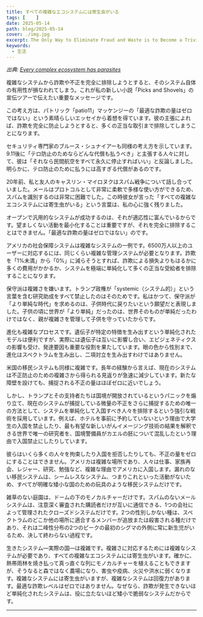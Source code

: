 ```yaml
---
title: すべての複雑なエコシステムには寄生虫がいる
tags: [    ]
date: 2025-05-14
path: blog/2025-05-14
cover: ./img.jpg
excerpt: The Only Way to Eliminate Fraud and Waste is to Become a Trivial Walled Garden
keywords:
  - 生活
---
```


*出典: [Every complex ecosystem has parasites](https://doctorow.medium.com/https-pluralistic-net-2025-04-24-hermit-kingdom-simpler-times-d32d54f10415)*

複雑なシステムから詐欺や不正を完全に排除しようとすると、そのシステム自体の有用性が損なわれてしまう。これが私の新しい小説「Picks and Shovels」の宣伝ツアーで伝えたい重要なメッセージです。

この考え方は、パトリック「patio11」マッケンジーの「最適な詐欺の量はゼロではない」という素晴らしいエッセイから着想を得ています。彼の主張によれば、詐欺を完全に防止しようとすると、多くの正当な取引まで排除してしまうことになります。

セキュリティ専門家のブルース・シュナイアーも同様の考え方を示しています。9.11後に「テロ防止のためならどんな代償も払うべき」と主張する人々に対して、彼は「それなら民間航空をすべて永久に停止すればいい」と反論しました。明らかに、テロ防止のために払うには高すぎる代償があるのです。

20年前、私と友人のキャスリン・マイロヌクはスパム戦争について話し合っていました。メールはプロトコルとして非常に柔軟で多様な使い方ができるため、スパムを識別するのは非常に困難でした。この時彼女が言った「すべての複雑なエコシステムには寄生虫がいる」という言葉は、私の心に強く残りました。

オープンで汎用的なシステムが成功するのは、それが適応性に富んでいるからです。望ましくない活動を最小化することは重要ですが、それを完全に排除することはできません。「最適な詐欺の量はゼロではない」のです。

アメリカの社会保障システムは複雑なシステムの一例です。6500万人以上のユーザーに対応するには、同じくらい複雑な管理システムが必要となります。詐欺を「1%未満」から「0%」に減らそうとすれば、詐欺による損失よりもはるかに多くの費用がかかるか、システムを極端に単純化して多くの正当な受給者を排除することになります。

保守派は複雑さを嫌います。トランプ政権が「systemic（システム的）」という言葉を含む研究助成をすべて禁止したのはそのためです。私はかつて、保守派が「より単純な時代」を求めるのは、子供時代に戻りたいという願望だと表現しました。子供の頃に世界が「より単純」だったのは、世界そのものが単純だったわけではなく、親が複雑さを管理して子供を守っていたからです。

進化も複雑なプロセスです。遺伝子が特定の特徴を生み出すという単純化されたモデルは便利ですが、実際には遺伝子は互いに影響し合い、エピジェネティクスの影響も受け、発達要因も重要な役割を果たしています。眼の色から性別まで、進化はスペクトラムを生み出し、二項対立を生み出すわけではありません。

米国の移民システムも同様に複雑です。長年の経験から言えば、現在のシステムは不正防止のための複雑さから得られる見返りが急速に減少しています。新たな障壁を設けても、捕捉される不正の量はほぼゼロに近いでしょう。

しかし、トランプとその支持者たちは国境が開放されているというパニックを煽り立て、現在のシステムが捕捉している微量の不正をさらに捕捉するための唯一の方法として、システムを単純化して入国すべき人々を排除するという強引な戦術を採用しています。例えば、ホテルを事前に予約していないという理由で大学生の入国を禁止したり、最も有望な新しいがんイメージング技術の結果を解釈できる世界で唯一の研究者を、国境警備員がカエルの胚について混乱したという理由で入国禁止にしたりしています。

彼らはいくら多くの人々を拘束したり入国を拒否したりしても、不正の量をゼロにすることはできません。アメリカは複雑な場所であり、人々は仕事、家族再会、レジャー、研究、勉強など、複雑な理由でアメリカに入国します。漏れのない移民システムは、シームレスなシステム、つまりこれといった活動がないため、すべてが明確な矮小な国のための玩具のような移民システムだけです。

雑草のない庭園は、ドームの下のモノカルチャーだけです。スパムのないメールシステムは、注意深く審査された購読者だけが互いに通信できる、1つの会社によって管理されたクローズドシステムだけです。2つの性別しかない種は、スペクトラムのどこか他の場所に適合するメンバーが追放または殺害される種だけであり、それは二峰性分布の2つのピークの最初のシグマの外側に常に新生児がいるため、決して終わらない過程です。

生きたシステム—実際の国—は複雑です。複雑さに対応するためには複雑なシステムが必要であり、すべての複雑なエコシステムには寄生虫がいます。確かに、熱帯雨林を焼き払って真っ直ぐな列にモノカルチャーを植えることもできますが、そうなると森ではなく農場になり、害虫や疫病、火災や洪水に弱くなります。複雑なシステムには寄生虫がいますが、複雑なシステムは回復力があります。最適な詐欺レベルはゼロではありません。なぜなら、詐欺が発生できないほど単純化されたシステムは、役に立たないほど矮小で脆弱なシステムだからです。

---